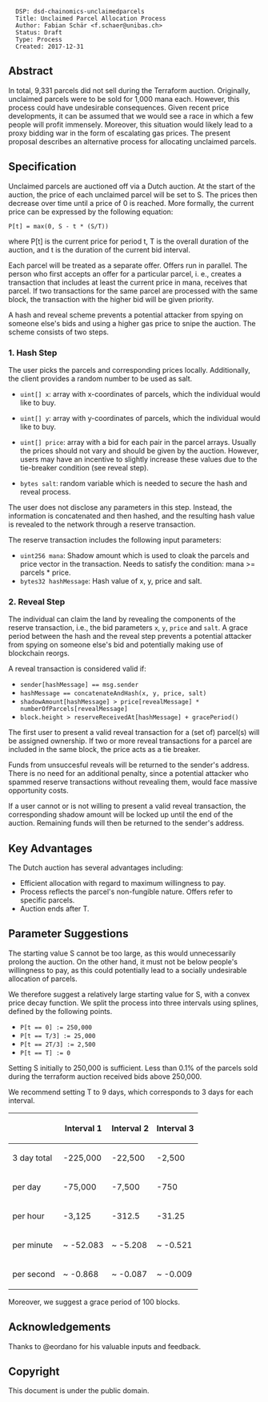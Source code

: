 <pre>
  DSP: dsd-chainomics-unclaimedparcels
  Title: Unclaimed Parcel Allocation Process
  Author: Fabian Schär <f.schaer@unibas.ch>
  Status: Draft
  Type: Process
  Created: 2017-12-31
</pre>

==Abstract==

In total, 9,331 parcels did not sell during the Terraform auction. Originally, unclaimed parcels were to be sold for 1,000 mana each. However, this process could have undesirable consequences. Given recent price developments, it can be assumed that we would see a race in which a few people will profit immensely. Moreover, this situation would likely lead to a proxy bidding war in the form of escalating gas prices. The present proposal describes an alternative process for allocating unclaimed parcels.

==Specification==

Unclaimed parcels are auctioned off via a Dutch auction. At the start of the auction, the price of each unclaimed parcel will be set to S. The prices then decrease over time until a price of 0 is reached. More formally, the current price can be expressed by the following equation:

<code>
P[t] = max(0, S - t * (S/T)) 
</code>

where P[t] is the current price for period t, T is the overall duration of the auction, and t is the duration of the current bid interval. 

Each parcel will be treated as a separate offer. Offers run in parallel. The person who first accepts an offer for a particular parcel, i. e., creates a transaction that includes at least the current price in mana, receives that parcel. If two transactions for the same parcel are processed with the same block, the transaction with the higher bid will be given priority.

A hash and reveal scheme prevents a potential attacker from spying on someone else's bids and using a higher gas price to snipe the auction. The scheme consists of two steps.

===1. Hash Step===

The user picks the parcels and corresponding prices locally. Additionally, the client provides a random number to be used as salt. 

* <code>uint[] x</code>: array with x-coordinates of parcels, which the individual would like to buy.

* <code>uint[] y</code>: array with y-coordinates of parcels, which the individual would like to buy.

* <code>uint[] price</code>: array with a bid for each pair in the parcel arrays. Usually the prices should not vary and should be given by the auction. However, users may have an incentive to slightly increase these values due to the tie-breaker condition (see reveal step).

* <code>bytes salt</code>: random variable which is needed to secure the hash and reveal process.

The user does not disclose any parameters in this step. Instead, the information is concatenated and then hashed, and the resulting hash value is revealed to the network through a reserve transaction.

The reserve transaction includes the following input parameters:
* <code>uint256 mana</code>: Shadow amount which is used to cloak the parcels and price vector in the transaction. Needs to satisfy the condition: mana >= parcels * price.
* <code>bytes32 hashMessage</code>: Hash value of x, y, price and salt. 

===2. Reveal Step===

The individual can claim the land by revealing the components of the reserve transaction, i.e., the bid parameters <code>x</code>, <code>y</code>, <code>price</code> and <code>salt</code>. A grace period between the hash and the reveal step prevents a potential attacker from spying on someone else's bid and potentially making use of blockchain reorgs.  

A reveal transaction is considered valid if:
* <code>sender[hashMessage] == msg.sender</code>
* <code>hashMessage == concatenateAndHash(x, y, price, salt)</code>
* <code>shadowAmount[hashMessage] > price[revealMessage] * numberOfParcels[revealMessage]</code>
* <code>block.height > reserveReceivedAt[hashMessage] + gracePeriod()</code>


The first user to present a valid reveal transaction for a (set of) parcel(s) will be assigned ownership. If two or more reveal transactions for a parcel are included in the same block, the price acts as a tie breaker.

Funds from unsuccesful reveals will be returned to the sender's address. There is no need for an additional penalty, since a potential attacker who spammed reserve transactions without revealing them, would face massive opportunity costs.

If a user cannot or is not willing to present a valid reveal transaction, the corresponding shadow amount will be locked up until the end of the auction. Remaining funds will then be returned to the sender's address.

==Key Advantages==
The Dutch auction has several advantages including:
* Efficient allocation with regard to maximum willingness to pay.
* Process reflects the parcel's non-fungible nature. Offers refer to specific parcels. 
* Auction ends after T.

==Parameter Suggestions==

The starting value S cannot be too large, as this would unnecessarily prolong the auction. On the other hand, it must not be below people's willingness to pay, as this could potentially lead to a socially undesirable allocation of parcels. 

We therefore suggest a relatively large starting value for S, with a convex price decay function. We split the process into three intervals using splines, defined by the following points.

* <code>P[t == 0] := 250,000</code>
* <code>P[t == T/3] := 25,000</code>
* <code>P[t == 2T/3] := 2,500</code>
* <code>P[t == T] := 0</code>

Setting S initially to 250,000 is sufficient. Less than 0.1% of the parcels sold during the terraform auction received bids above 250,000.

We recommend setting T to 9 days, which corresponds to 3 days for each interval. 

{| class="wikitable"
|-
! scope="col"| 
! scope="col"| Interval 1
! scope="col"| Interval 2
! scope="col"| Interval 3
|-
! scope="row"| 3 day total 
|   -225,000 
|    -22,500 
|     -2,500 
|-
! scope="row"| per day     
|    -75,000 
|     -7,500 
|       -750 
|-
! scope="row"| per hour    
|     -3,125 
|     -312.5 
|     -31.25 
|-
! scope="row"| per minute  
|  ~ -52.083 
|   ~ -5.208 
|   ~ -0.521 
|-
! scope="row"| per second  
|   ~ -0.868 
|   ~ -0.087 
|   ~ -0.009 

|}

Moreover, we suggest a grace period of 100 blocks. 

==Acknowledgements==

Thanks to @eordano for his valuable inputs and feedback. 

==Copyright==

This document is under the public domain.
